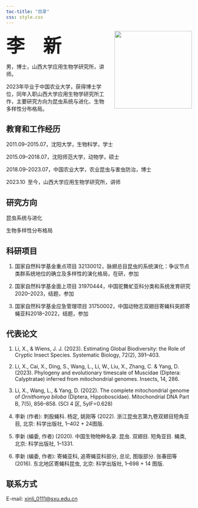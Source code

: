```yaml
---
toc-title: "目录"
css: style.css
---
```


<text style="font-size:50px;font-weight:bold; font-family:'HarmonyOS Sans'">李&emsp;新</text>
![](lx-profile.jpg){style="float: right;margin-left:18px" fig-align="top" height="210"}

男，博士，山西大学应用生物学研究所，讲师。

2023年毕业于中国农业大学，获得博士学位，同年入职山西大学应用生物学研究所工作，主要研究方向为昆虫系统与进化、生物多样性分布格局。



## 教育和工作经历

2011.09--2015.07，沈阳大学，生物科学，学士

2015.09--2018.07，沈阳师范大学，动物学，硕士

2018.09--2023.07，中国农业大学，农业昆虫与害虫防治，博士

2023.10&ensp;至今，山西大学应用生物学研究所，讲师

## 研究方向

昆虫系统与进化

生物多样性分布格局

## 科研项目

1.  国家自然科学基金重点项目 32130012，脉翅总目昆虫的系统演化：争议节点类群系统地位的确立及多样性的演化格局，在研，参加

2.  国家自然科学基金面上项目 31970444，中国驼舞虻亚科分类和系统发育研究2020--2023，结题，参加

3.  国家自然科学基金应急管理项目 31750002，中国动物志双翅目寄蝇科突颜寄蝇亚科2018--2022，结题，参加

## 代表论文

1.  Li, X., & Wiens, J. J. (2023). Estimating Global Biodiversity: the Role of Cryptic Insect Species. Systematic Biology, 72(2), 391--403.

2.  Li, X., Cai, X., Ding, S., Wang, L., Li, W., Liu, X., Zhang, C. & Yang, D. (2023). Phylogeny and evolutionary timescale of Muscidae (Diptera: Calyptratae) inferred from mitochondrial genomes. Insects, 14, 286.

3.  Li, X., Wang, L., & Yang, D. (2022). The complete mitochondrial genome of *Ornithomya biloba* (Diptera, Hippoboscidae). Mitochondrial DNA Part B, 7(5), 856--858. (SCI 4 区, 5yIF=0.628)

4.  李新 (作者): 刺股蝇科. 杨定, 姚刚等 (2022). 浙江昆虫志第九卷双翅目短角亚目, 北京: 科学出版社, 1--402 + 24图版.

5.  李新 (编委, 作者) (2020). 中国生物物种名录. 昆虫. 双翅目. 短角亚目. 蝇类, 北京: 科学出版社, 1--1331.

6.  李新 (编委, 作者): 寄蝇亚科, 追寄蝇亚科部分, 总论, 图版部分. 张春田等 (2016). 东北地区寄蝇科昆虫, 北京: 科学出版社, 1--698 + 14 图版.

## 联系方式

E-mail: [xinli_0111\@sxu.edu.cn](mailto:xinli_0111@sxu.edu.cn)